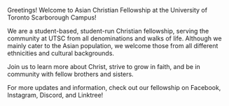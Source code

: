Greetings! Welcome to Asian Christian Fellowship at the University of Toronto Scarborough Campus!

We are a student-based, student-run Christian fellowship, serving the community at UTSC from all denominations and walks of life. Although we mainly cater to the Asian population, we welcome those from all different ethnicities and cultural backgrounds.

Join us to learn more about Christ, strive to grow in faith, and be in community with fellow brothers and sisters.

For more updates and information, check out our fellowship on Facebook, Instagram, Discord, and Linktree!
